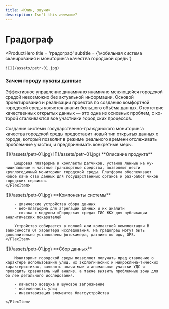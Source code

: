 ```yaml
---
title: «Клин, звучи»
description: Isn't this awesome?
---
```

# Градограф

<ProductHero
    title = 'градограф'
    subtitle = {'мобильная система сканирования и мониторинга качества городской среды'}
>
    ![](/assets/petr-01.jpg)
</ProductHero>

### Зачем городу нужны данные

Эффективное управление динамично инамично меняющейся городской средой невозможно без актуальной информации. Основой проектирования и реализации проектов по созданию комфортной городской среды является анализ большого объёма данных. Отсутствие качественных открытых данных — это одна из основных проблем, с ко-торой сталкиваются все участники город ских процессов.

Создание системы государственно-гражданского мониторинга качества городской среды предоставит новый тип открытых данных о городе, который позволит в режиме реального времени отслеживать проблемные участки, и предпринимать конкретные меры.

<Wide>
    ![](/assets/petr-01.jpg)
</Wide>

<Flex>
    <FlexItem>
        ![](/assets/petr-01.jpg)
    </FlexItem>
    <FlexItem>
        **Описание продукта**

        Цифровая платформа и комплекты датчиков, установ ленные на му-ниципальные и частные транспортные средства, позволяют вести круглогодичный мониторинг городской среды. Платформа обеспечивает новое каче ство данных для государственных органов и раз-работ чиков городских сервисов.
    </FlexItem>
</Flex>

<Flex>
    <FlexItem>
        ![](/assets/petr-01.jpg)
    </FlexItem>
    <FlexItem>
        **Компоненты системы**

        - физические устройства сбора данных
        - веб-платформа для агрегации данных и их аналити
        - связка с модулем «Городская среда» ГИС ЖКХ для публикации аналитических показателей

        Устройство собирается в полной или компактной комплектации B зависимости OT характера исследования. На градограф могут быть дополнительно установлены фотокамера, датчики погоды, GPS.
    </FlexItem>
</Flex>

<Flex>
    <FlexItem>
        ![](/assets/petr-01.jpg)
    </FlexItem>
    <FlexItem>
        **Сбор данных**
        
        Мониторинг городской среды позволяет получать пред ставление о характере использования улиц, их экологических и микроклима-тических характеристиках, выявлять значи мые и аномальные участки УДС и проводить сравнитель ный анализ, а также выявить проблемные зоны для бо лее детального исследования.

        - качество воздуха и шумовое загрязнение
        - освещенность улиц
        - инвентаризация элементов благоустройства

    </FlexItem>
</Flex>